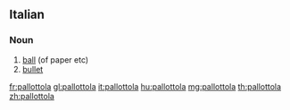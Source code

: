 ==Italian==

===Noun===
{{it-noun|f}}

# [[ball]] (of paper etc)
# [[bullet]]

[[fr:pallottola]]
[[gl:pallottola]]
[[it:pallottola]]
[[hu:pallottola]]
[[mg:pallottola]]
[[th:pallottola]]
[[zh:pallottola]]